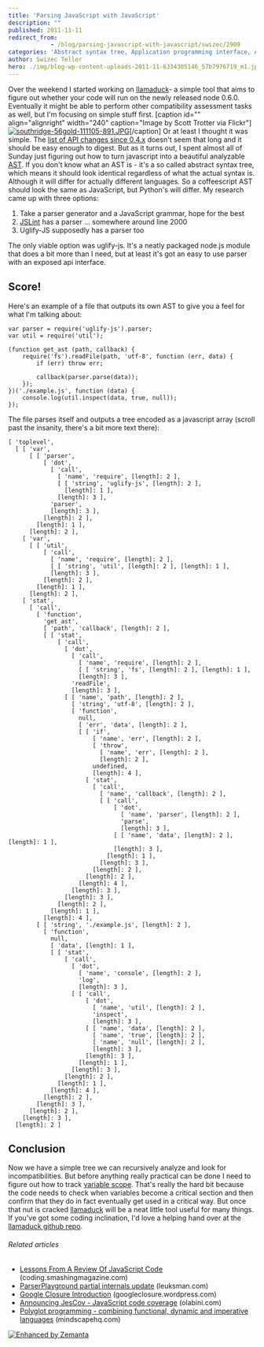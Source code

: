 ```yaml
---
title: 'Parsing JavaScript with JavaScript'
description: ""
published: 2011-11-11
redirect_from: 
            - /blog/parsing-javascript-with-javascript/swizec/2909
categories: 'Abstract syntax tree, Application programming interface, AST, Compilers, JavaScript, Languages, Parsing, Programming, Uncategorized'
author: Swizec Teller
hero: ./img/blog-wp-content-uploads-2011-11-6334305146_57b7976719_m1.jpg
---
```

Over the weekend I started working on [llamaduck](https://github.com/Swizec/llamaduck)- a simple tool that aims to figure out whether your code will run on the newly released node 0.6.0. Eventually it might be able to perform other compatibility assessment tasks as well, but I'm focusing on simple stuff first. \[caption id="" align="alignright" width="240" caption="Image by Scott Trotter via Flickr"][![southridge-56gold-111105-891.JPG](./img/blog-wp-content-uploads-2011-11-6334305146_57b7976719_m1.jpg "southridge-56gold-111105-891.JPG")](http://www.flickr.com/photos/73745194@N00/6334305146)\[/caption] Or at least I thought it was simple. The [list of API changes since 0.4.x](https://github.com/joyent/node/wiki/API-changes-between-v0.4-and-v0.6) doesn't seem that long and it should be easy enough to digest. But as it turns out, I spent almost all of Sunday just figuring out how to turn javascript into a beautiful analyzable [AST](http://en.wikipedia.org/wiki/Abstract_syntax_tree "Abstract syntax tree"). If you don't know what an AST is - it's a so called abstract syntax tree, which means it should look identical regardless of what the actual syntax is. Although it will differ for actually different languages. So a coffeescript AST should look the same as JavaScript, but Python's will differ. My research came up with three options:

1. Take a parser generator and a JavaScript grammar, hope for the best
2. [JSLint](http://www.jslint.com/ "JSLint") has a parser ... somewhere around line 2000
3. Uglify-JS supposedly has a parser too

The only viable option was uglify-js. It's a neatly packaged node.js module that does a bit more than I need, but at least it's got an easy to use parser with an exposed api interface.

## Score!

Here's an example of a file that outputs its own AST to give you a feel for what I'm talking about:

```
var parser = require('uglify-js').parser;
var util = require('util');

(function get_ast (path, callback) {
    require('fs').readFile(path, 'utf-8', function (err, data) {
        if (err) throw err;

        callback(parser.parse(data));
    });
})('./example.js', function (data) {
    console.log(util.inspect(data, true, null));
});
```

The file parses itself and outputs a tree encoded as a javascript array (scroll past the insanity, there's a bit more text there):

```
[ 'toplevel',
  [ [ 'var',
      [ [ 'parser',
          [ 'dot',
            [ 'call',
              [ 'name', 'require', [length]: 2 ],
              [ [ 'string', 'uglify-js', [length]: 2 ],
                [length]: 1 ],
              [length]: 3 ],
            'parser',
            [length]: 3 ],
          [length]: 2 ],
        [length]: 1 ],
      [length]: 2 ],
    [ 'var',
      [ [ 'util',
          [ 'call',
            [ 'name', 'require', [length]: 2 ],
            [ [ 'string', 'util', [length]: 2 ], [length]: 1 ],
            [length]: 3 ],
          [length]: 2 ],
        [length]: 1 ],
      [length]: 2 ],
    [ 'stat',
      [ 'call',
        [ 'function',
          'get_ast',
          [ 'path', 'callback', [length]: 2 ],
          [ [ 'stat',
              [ 'call',
                [ 'dot',
                  [ 'call',
                    [ 'name', 'require', [length]: 2 ],
                    [ [ 'string', 'fs', [length]: 2 ], [length]: 1 ],
                    [length]: 3 ],
                  'readFile',
                  [length]: 3 ],
                [ [ 'name', 'path', [length]: 2 ],
                  [ 'string', 'utf-8', [length]: 2 ],
                  [ 'function',
                    null,
                    [ 'err', 'data', [length]: 2 ],
                    [ [ 'if',
                        [ 'name', 'err', [length]: 2 ],
                        [ 'throw',
                          [ 'name', 'err', [length]: 2 ],
                          [length]: 2 ],
                        undefined,
                        [length]: 4 ],
                      [ 'stat',
                        [ 'call',
                          [ 'name', 'callback', [length]: 2 ],
                          [ [ 'call',
                              [ 'dot',
                                [ 'name', 'parser', [length]: 2 ],
                                'parse',
                                [length]: 3 ],
                              [ [ 'name', 'data', [length]: 2 ], [length]: 1 ],
                              [length]: 3 ],
                            [length]: 1 ],
                          [length]: 3 ],
                        [length]: 2 ],
                      [length]: 2 ],
                    [length]: 4 ],
                  [length]: 3 ],
                [length]: 3 ],
              [length]: 2 ],
            [length]: 1 ],
          [length]: 4 ],
        [ [ 'string', './example.js', [length]: 2 ],
          [ 'function',
            null,
            [ 'data', [length]: 1 ],
            [ [ 'stat',
                [ 'call',
                  [ 'dot',
                    [ 'name', 'console', [length]: 2 ],
                    'log',
                    [length]: 3 ],
                  [ [ 'call',
                      [ 'dot',
                        [ 'name', 'util', [length]: 2 ],
                        'inspect',
                        [length]: 3 ],
                      [ [ 'name', 'data', [length]: 2 ],
                        [ 'name', 'true', [length]: 2 ],
                        [ 'name', 'null', [length]: 2 ],
                        [length]: 3 ],
                      [length]: 3 ],
                    [length]: 1 ],
                  [length]: 3 ],
                [length]: 2 ],
              [length]: 1 ],
            [length]: 4 ],
          [length]: 2 ],
        [length]: 3 ],
      [length]: 2 ],
    [length]: 3 ],
  [length]: 2 ]
```

## Conclusion

Now we have a simple tree we can recursively analyze and look for incompatibilities. But before anything really practical can be done I need to figure out how to track [variable scope](http://en.wikipedia.org/wiki/Scope_%28programming%29 "Scope (programming)"). That's really the hard bit because the code needs to check when variables become a critical section and then confirm that they do in fact eventually get used in a critical way. But once that nut is cracked [llamaduck](https://github.com/Swizec/llamaduck) will be a neat little tool useful for many things. If you've got some coding inclination, I'd love a helping hand over at the [llamaduck github repo](https://github.com/Swizec/llamaduck).

###### Related articles

- [Lessons From A Review Of JavaScript Code](http://coding.smashingmagazine.com/2011/10/27/lessons-from-a-review-of-javascript-code/) (coding.smashingmagazine.com)
- [ParserPlayground partial internals update](http://leuksman.com/log/2011/09/29/parserplayground-partial-internals-update/) (leuksman.com)
- [Google Closure Introduction](http://googleclosure.wordpress.com/2011/08/27/google-closure-introduction/) (googleclosure.wordpress.com)
- [Announcing JesCov - JavaScript code coverage](http://olabini.com/blog/2011/11/announcing-jescov-javascript-code-coverage/) (olabini.com)
- [Polyglot programming - combining functional, dynamic and imperative languages](http://www.mindscapehq.com/blog/index.php/2011/07/21/polyglot-programming-some-lessons-learned/) (mindscapehq.com)

[![Enhanced by Zemanta](http://img.zemanta.com/zemified_e.png?x-id=e0fdf526-3ca2-4370-ba22-f3f24a2f86af)](http://www.zemanta.com/ "Enhanced by Zemanta")